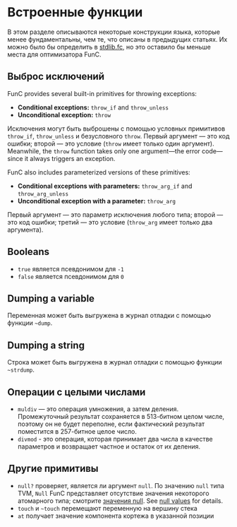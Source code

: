 
# Встроенные функции

В этом разделе описываются некоторые конструкции языка, которые менее фундаментальны, чем те, что описаны в предыдущих статьях. 
Их можно было бы определить в [stdlib.fc](/v3/documentation/smart-contracts/func/docs/stdlib), но это оставило бы меньше места для оптимизатора FunC.

## Выброс исключений

FunC provides several built-in primitives for throwing exceptions:

- **Conditional exceptions:** `throw_if` and `throw_unless`
- **Unconditional exception:** `throw`

Исключения могут быть выброшены с помощью условных примитивов `throw_if`, `throw_unless` и безусловного `throw`. Первый аргумент — это код ошибки; второй — это условие (`throw` имеет только один аргумент).
Meanwhile, the `throw` function takes only one argument—the error code—since it always triggers an exception.

FunC also includes parameterized versions of these primitives:

- **Conditional exceptions with parameters:** `throw_arg_if` and `throw_arg_unless`
- **Unconditional exception with a parameter:** `throw_arg`

Первый аргумент — это параметр исключения любого типа; второй — это код ошибки; третий — это условие (`throw_arg` имеет только два аргумента).

## Booleans

- `true` является псевдонимом для `-1` 
- `false` является псевдонимом для `0`

## Dumping a variable

Переменная может быть выгружена в журнал отладки с помощью функции `~dump`.

## Dumping a string

Строка может быть выгружена в журнал отладки с помощью функции `~strdump`.

## Операции с целыми числами

- `muldiv` — это операция умножения, а затем деления. 
  Промежуточный результат сохраняется в 513-битном целом числе, поэтому он не будет переполне, если фактический результат поместится в 257-битное целое число.
- `divmod` - это операция, которая принимает два числа в качестве параметров и возвращает частное и остаток от их деления.

## Другие примитивы

- `null?` проверяет, является ли аргумент `null`. По значению `null` типа TVM, `Null` FunC представляет отсутствие значения некоторого атомарного типа; смотрите [значения null](/v3/documentation/smart-contracts/func/docs/types#null-values). See [null values](/v3/documentation/smart-contracts/func/docs/types#null-values) for details.
- `touch` и `~touch` перемещают переменную на вершину стека
- `at` получает значение компонента кортежа в указанной позиции <Feedback /> <Feedback /> <Feedback /> <Feedback /> <Feedback /> <Feedback /> <Feedback />
  <Feedback />
